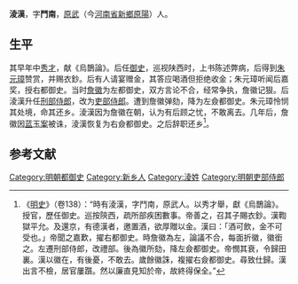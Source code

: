 '''淩漢'''，字'''鬥南'''，[[原武|原武]]（今[[河南省|河南省]][[新鄉|新鄉]][[原陽|原陽]]）人。

==生平==
其早年中[[秀才|秀才]]，献《烏鵲論》。后任[[御史|御史]]，巡视陕西时，上书陈述弊病，后得到[[朱元璋|朱元璋]]赞赏，并赐衣鈔。后有人请宴赠金，其答应喝酒但拒绝收金；朱元璋听闻后嘉奖，授右都御史。当时[[詹徽|詹徽]]为左都御史，双方言论不合，经常争执，詹徽记狠。后淩漢升任[[刑部侍郎|刑部侍郎]]，改为[[吏部侍郎|吏部侍郎]]。遭到詹徽弹劾，降为左僉都御史。朱元璋怜悯其处境，命其还乡。淩漢因为詹徽在朝，认为有后顾之忧，不敢离去。几年后，詹徽因[[蓝玉案|蓝玉案]]被诛，淩漢恢复为右僉都御史。之后辞职还乡<ref>《[[明史|明史]]》（卷138）：“時有淩漢，字鬥南，原武人。以秀才舉，獻《烏鵲論》。授官，歷任御史。巡按陝西，疏所部疾困數事。帝善之，召其子賜衣鈔。漢鞫獄平允。及還京，有德漢者，邀置酒，欲厚贈以金。漢曰：「酒可飲，金不可受也。」帝聞之嘉歎，擢右都御史。時詹徽為左，論議不合，每面折徽，徽銜之。左遷刑部侍郎，改禮部。後為徽所劾，降左僉都御史。帝憫其衰，令歸田裏。漢以徽在，有後憂，不敢去。歲餘徽誅，複擢右僉都御史。尋致仕歸。漢出言不檢，居官屢躓。然以廉直見知於帝，故終得保全。”</ref>。

==参考文献==
{{wikisource|明史/卷138}}
<div class="references-small">
<references />
</div>

{{明朝人物小作品}}
{{DEFAULTSORT:L}}
[[Category:明朝都御史|Category:明朝都御史]]
[[Category:新乡人|Category:新乡人]]
[[Category:淩姓|Category:淩姓]]
[[Category:明朝吏部侍郎|Category:明朝吏部侍郎]]
